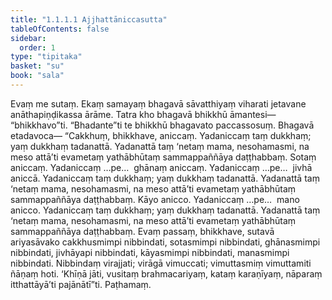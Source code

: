 ```yaml
---
title: "1.1.1.1 Ajjhattāniccasutta"
tableOfContents: false
sidebar:
  order: 1
type: "tipitaka"
basket: "su"
book: "sala"
---
```



<DynamicBreadcrumb />

<Division number="1" book="sala" bookNo="13" page="236">

<Paragraph number="2" book="sala">
Evaṃ me sutaṃ. Ekaṃ samayaṃ bhagavā sāvatthiyaṃ viharati jetavane anāthapiṇḍikassa ārāme. Tatra kho bhagavā bhikkhū āmantesi—  “bhikkhavo”ti. “Bhadante”ti te bhikkhū bhagavato paccassosuṃ. Bhagavā etadavoca—
</Paragraph>

<Paragraph number="3" book="sala">
“Cakkhuṃ, bhikkhave, aniccaṃ. Yadaniccaṃ taṃ dukkhaṃ; yaṃ dukkhaṃ tadanattā. Yadanattā taṃ ‘netaṃ mama, nesohamasmi, na meso attā’ti evametaṃ yathābhūtaṃ sammappaññāya daṭṭhabbaṃ. Sotaṃ aniccaṃ. Yadaniccaṃ …pe…  ghānaṃ aniccaṃ. Yadaniccaṃ …pe…  jivhā aniccā. Yadaniccaṃ taṃ dukkhaṃ; yaṃ dukkhaṃ tadanattā. Yadanattā taṃ ‘netaṃ mama, nesohamasmi, na meso attā’ti evametaṃ yathābhūtaṃ sammappaññāya daṭṭhabbaṃ. Kāyo anicco. Yadaniccaṃ …pe…  mano anicco. Yadaniccaṃ taṃ dukkhaṃ; yaṃ dukkhaṃ tadanattā. Yadanattā taṃ ‘netaṃ mama, nesohamasmi, na meso attā’ti evametaṃ yathābhūtaṃ sammappaññāya daṭṭhabbaṃ. Evaṃ passaṃ, bhikkhave, sutavā ariyasāvako cakkhusmimpi nibbindati, sotasmimpi nibbindati, ghānasmimpi nibbindati, jivhāyapi nibbindati, kāyasmimpi nibbindati, manasmimpi nibbindati. Nibbindaṃ virajjati; virāgā vimuccati; vimuttasmiṃ vimuttamiti ñāṇaṃ hoti. ‘Khīṇā jāti, vusitaṃ brahmacariyaṃ, kataṃ karaṇīyaṃ, nāparaṃ itthattāyā’ti pajānātī”ti.

</Paragraph>
</Division>

<Paragraph number="4" type="center" book="sala">
Paṭhamaṃ.
</Paragraph>